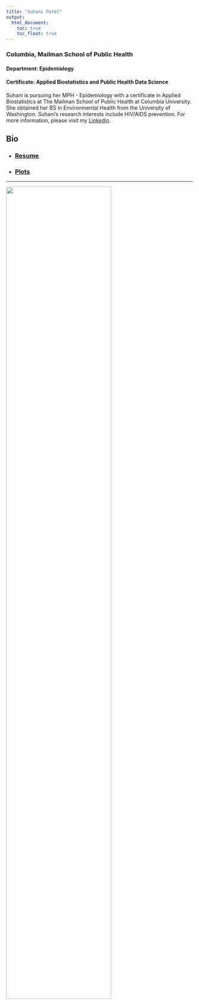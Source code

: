 ```yaml
---
title: "Suhani Patel"
output: 
  html_document:
    toc: true
    toc_float: true
---
```


### Columbia, Mailman School of Public Health
#### Department: Epidemiology 
#### Certificate: Applied Biostatistics and Public Health Data Science

Suhani is pursuing her MPH - Epidemiology with a certificate in Applied Biostatistics at The Mailman School of Public Health at Columbia University. She obtained her BS in Environmental Health from the University of Washington. Suhani’s research interests include HIV/AIDS prevention. For more information, please visit my [Linkedin](https://www.linkedin.com/in/suhanispatel/).

## Bio
* ### [Resume](resume.html)
* ### [Plots](plots.html)

*****

<img src="pictures/DSC_0924.jpeg" style="width:75%">

